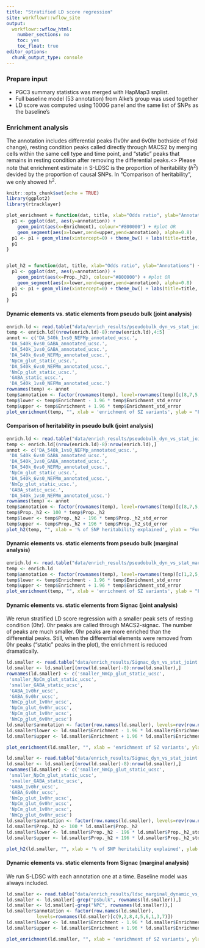 ```yaml
---
title: "Stratified LD score regression"
site: workflowr::wflow_site
output:
  workflowr::wflow_html:
    number_sections: no
    toc: yes
    toc_float: true
editor_options:
  chunk_output_type: console
---
```


### Prepare input
* PGC3 summary statistics was merged with HapMap3 snplist. 
* Full baseline model (53 annotation) from Alke's group was used together
* LD score was computed using 1000G panel and the same list of SNPs as the baseline's

### Enrichment analysis
The annotation includes differential peaks (1v0hr and 6v0hr bothside of fold change), resting condition peaks called directly through MACS2 by merging cells within the same cell type and time point, and "static" peaks that remains in resting condition after removing the differential peaks.<\br>
Please note that enrichment estimate in S-LDSC is the proportion of heritability ($h^2$) devided by the proportion of causal SNPs. In "Comparison of heritability", we only showed $h^2$.
```r
knitr::opts_chunk$set(echo = TRUE)
library(ggplot2)
library(rtracklayer)

plot_enrichment = function(dat, title, xlab="Odds ratio", ylab="Annotations") {
  p1 <- ggplot(dat, aes(y=annotation)) + 
    geom_point(aes(x=Enrichment), colour="#800000") + #plot OR
    geom_segment(aes(x=lower,xend=upper,yend=annotation), alpha=0.8)
  p1 <- p1 + geom_vline(xintercept=0) + theme_bw() + labs(title=title, x=xlab, y=ylab)
  p1
}


plot_h2 = function(dat, title, xlab="Odds ratio", ylab="Annotations") {
  p1 <- ggplot(dat, aes(y=annotation)) + 
    geom_point(aes(x=Prop._h2), colour="#800000") + #plot OR
    geom_segment(aes(x=lower,xend=upper,yend=annotation), alpha=0.8)
  p1 <- p1 + geom_vline(xintercept=0) + theme_bw() + labs(title=title, x=xlab, y=ylab)
  p1
}
```

#### Dynamic elements vs. static elements from pseudo bulk (joint analysis)
```r
enrich.ld <- read.table("data/enrich_results/pseudobulk_dyn_vs_stat_joint.results", sep="\t", header=T, row.names=1)
temp <- enrich.ld[(nrow(enrich.ld)-8):nrow(enrich.ld),4:5]
annot <- c('DA_540k_1vs0_NEFMp_annotated_ucsc.',
 'DA_540k_6vs0_GABA_annotated_ucsc.',
 'DA_540k_1vs0_GABA_annotated_ucsc.',
 'DA_540k_6vs0_NEFMp_annotated_ucsc.',
 'NpCm_glut_static_ucsc.',
 'DA_540k_6vs0_NEFMm_annotated_ucsc.',
 'NmCp_glut_static_ucsc.',
 'GABA_static_ucsc.',
 'DA_540k_1vs0_NEFMm_annotated_ucsc.')
rownames(temp) <- annot
temp$annotation <- factor(rownames(temp), level=rownames(temp)[c(8,7,5,3,2,9,6,1,4)])
temp$lower <- temp$Enrichment - 1.96 * temp$Enrichment_std_error
temp$upper <- temp$Enrichment + 1.96 * temp$Enrichment_std_error
plot_enrichment(temp, "", xlab = 'enrichment of SZ variants', ylab = "Functional annotations")
```

#### Comparison of heritability in pseudo bulk (joint analysis)
```r
enrich.ld <- read.table("data/enrich_results/pseudobulk_dyn_vs_stat_joint.results", sep="\t", header=T, row.names=1)
temp <- enrich.ld[(nrow(enrich.ld)-8):nrow(enrich.ld),]
annot <- c('DA_540k_1vs0_NEFMp_annotated_ucsc.',
 'DA_540k_6vs0_GABA_annotated_ucsc.',
 'DA_540k_1vs0_GABA_annotated_ucsc.',
 'DA_540k_6vs0_NEFMp_annotated_ucsc.',
 'NpCm_glut_static_ucsc.',
 'DA_540k_6vs0_NEFMm_annotated_ucsc.',
 'NmCp_glut_static_ucsc.',
 'GABA_static_ucsc.',
 'DA_540k_1vs0_NEFMm_annotated_ucsc.')
rownames(temp) <- annot
temp$annotation <- factor(rownames(temp), level=rownames(temp)[c(8,7,5,3,2,9,6,1,4)])
temp$Prop._h2 <- 100 * temp$Prop._h2
temp$lower <- temp$Prop._h2 - 196 * temp$Prop._h2_std_error
temp$upper <- temp$Prop._h2 + 196 * temp$Prop._h2_std_error
plot_h2(temp, "", xlab = '% of SNP heritability explained', ylab = "Functional annotations")
```

#### Dynamic elements vs. static elements from pseudo bulk (marginal analysis)
```r
enrich.ld <- read.table("data/enrich_results/pseudobulk_dyn_vs_stat_marg_total.tsv", sep=",", header=T, row.names=1)
temp <- enrich.ld
temp$annotation <- factor(rownames(temp), level=rownames(temp)[c(1,2,5,4,8,3,9,6,7)])
temp$lower <- temp$Enrichment - 1.96 * temp$Enrichment_std_error
temp$upper <- temp$Enrichment + 1.96 * temp$Enrichment_std_error
plot_enrichment(temp, "", xlab = 'enrichment of SZ variants', ylab = "Functional annotations")
```


<!-- ```{r , echo=F} -->
<!-- enrich.ld <- read.table("data/enrich_results/PGC3_diff.results.txt", sep="\t", header=T, row.names=1) -->
<!-- annot <- c('GABA_1v0hr_ucsc', -->
<!--  'GABA_static', -->
<!--  'NEFMm_CUX2p_bam_0hr_peaks', -->
<!--  'GABA_6v0hr_ucsc', -->
<!--  'NmCp_glut_1v0hr_ucsc', -->
<!--  'NpCm_glut_static', -->
<!--  'NEFMp_CUX2m_bam_0hr_peaks', -->
<!--  'NpCm_glut_6v0hr_ucsc', -->
<!--  'NPC_6v0hr_ucsc', -->
<!--  'NpCm_glut_1v0hr_ucsc', -->
<!--  'NPC_1v0hr_ucsc', -->
<!--  'GABA_bam_0hr_peaks', -->
<!--  'NPC_bam_0hr_peaks', -->
<!--  'NmCp_glut_6v0hr_ucsc', -->
<!--  'NmCp_glut_static', -->
<!--  'NPC_static') -->
<!-- row.names(enrich.ld)[(nrow(enrich.ld)-15):nrow(enrich.ld)] <- annot -->
<!-- temp <- enrich.ld[c(annot,"Coding_UCSCL2_0", "Conserved_LindbladTohL2_0", -->
<!--                     "Promoter_UCSCL2_0"), 4:5] -->
<!-- temp$annotation <- factor(rownames(temp), levels = rownames(temp)[c(17,18,19,15,6,16,2,3,7,13,12,14,5,8,10,9,11,4,1)]) -->
<!-- temp$lower <- temp$Enrichment - 2 * temp$Enrichment_std_error -->
<!-- temp$upper <- temp$Enrichment + 2 * temp$Enrichment_std_error -->
<!-- plot_or(temp, "", xlab = 'enrichment of SZ variants', ylab = "Functional annotations") -->
<!-- ``` -->


#### Dynamic elements vs. static elements from Signac (joint analysis)
We rerun stratified LD score regression with a smaller peak sets of resting condition (0hr). 0hr peaks are called through MACS2-signac. The number of peaks are much smaller. 0hr peaks are more enriched than the differential peaks. Still, when the differential elements were removed from 0hr peaks ("static" peaks in the plot), the enrichment is reduced dramatically. 
```r
ld.smaller <- read.table("data/enrich_results/Signac_dyn_vs_stat_joint.results", sep="\t", header=T, row.names=1)
ld.smaller <- ld.smaller[(nrow(ld.smaller)-8):nrow(ld.smaller),]
rownames(ld.smaller) <- c('smaller_NmCp_glut_static_ucsc',
 'smaller_NpCm_glut_static_ucsc',
 'smaller_GABA_static_ucsc',
 'GABA_1v0hr_ucsc',
 'GABA_6v0hr_ucsc',
 'NmCp_glut_1v0hr_ucsc',
 'NpCm_glut_6v0hr_ucsc',
 'NpCm_glut_1v0hr_ucsc',
 'NmCp_glut_6v0hr_ucsc')
ld.smaller$annotation <- factor(row.names(ld.smaller), levels=rev(row.names(ld.smaller)))
ld.smaller$lower <- ld.smaller$Enrichment - 1.96 * ld.smaller$Enrichment_std_error
ld.smaller$upper <- ld.smaller$Enrichment + 1.96 * ld.smaller$Enrichment_std_error

plot_enrichment(ld.smaller, "", xlab = 'enrichment of SZ variants', ylab = "Functional annotations")
```


```r
ld.smaller <- read.table("data/enrich_results/Signac_dyn_vs_stat_joint.results", sep="\t", header=T, row.names=1)
ld.smaller <- ld.smaller[(nrow(ld.smaller)-8):nrow(ld.smaller),]
rownames(ld.smaller) <- c('smaller_NmCp_glut_static_ucsc',
 'smaller_NpCm_glut_static_ucsc',
 'smaller_GABA_static_ucsc',
 'GABA_1v0hr_ucsc',
 'GABA_6v0hr_ucsc',
 'NmCp_glut_1v0hr_ucsc',
 'NpCm_glut_6v0hr_ucsc',
 'NpCm_glut_1v0hr_ucsc',
 'NmCp_glut_6v0hr_ucsc')
ld.smaller$annotation <- factor(row.names(ld.smaller), levels=rev(row.names(ld.smaller)))
ld.smaller$Prop._h2 <- 100 * ld.smaller$Prop._h2
ld.smaller$lower <- ld.smaller$Prop._h2 - 196 * ld.smaller$Prop._h2_std_error
ld.smaller$upper <- ld.smaller$Prop._h2 + 196 * ld.smaller$Prop._h2_std_error

plot_h2(ld.smaller, "", xlab = '% of SNP heritability explained', ylab = "Functional annotations")
```


#### Dynamic elements vs. static elements from Signac (marginal analysis)
We run S-LDSC with each annotation one at a time. Baseline model was always included.
```r
ld.smaller <- read.table("data/enrich_results/ldsc_marginal_dynamic_vs_static.tsv", sep=",", header=T, row.names=1)
ld.smaller <- ld.smaller[-grep("psbulk", rownames(ld.smaller)),]
ld.smaller <- ld.smaller[-grep("NPC", rownames(ld.smaller)),]
ld.smaller$annotation <- factor(row.names(ld.smaller), 
           levels=rownames(ld.smaller)[c(9,2,8,4,5,6,1,3,7)])
ld.smaller$lower <- ld.smaller$Enrichment - 1.96 * ld.smaller$Enrichment_std_error
ld.smaller$upper <- ld.smaller$Enrichment + 1.96 * ld.smaller$Enrichment_std_error

plot_enrichment(ld.smaller, "", xlab = 'enrichment of SZ variants', ylab = "Functional annotations")
```



